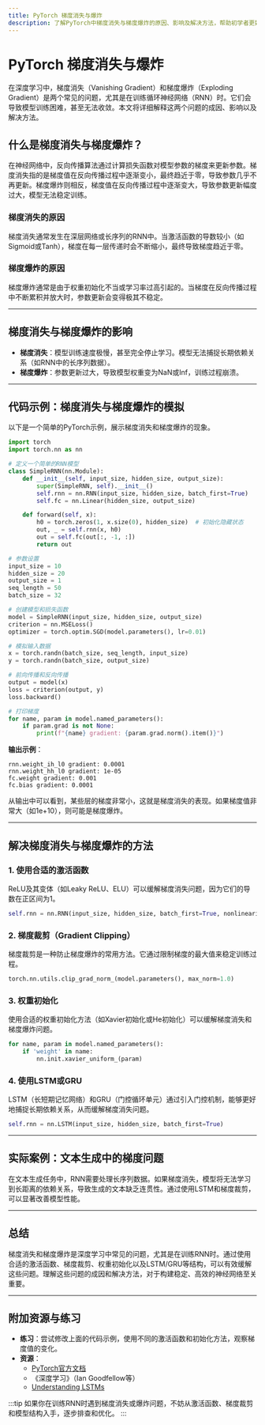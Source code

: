 ```yaml
---
title: PyTorch 梯度消失与爆炸
description: 了解PyTorch中梯度消失与梯度爆炸的原因、影响及解决方法，帮助初学者更好地训练循环神经网络。
---
```


# PyTorch 梯度消失与爆炸

在深度学习中，梯度消失（Vanishing Gradient）和梯度爆炸（Exploding Gradient）是两个常见的问题，尤其是在训练循环神经网络（RNN）时。它们会导致模型训练困难，甚至无法收敛。本文将详细解释这两个问题的成因、影响以及解决方法。

## 什么是梯度消失与梯度爆炸？

在神经网络中，反向传播算法通过计算损失函数对模型参数的梯度来更新参数。梯度消失指的是梯度值在反向传播过程中逐渐变小，最终趋近于零，导致参数几乎不再更新。梯度爆炸则相反，梯度值在反向传播过程中逐渐变大，导致参数更新幅度过大，模型无法稳定训练。

### 梯度消失的原因
梯度消失通常发生在深层网络或长序列的RNN中。当激活函数的导数较小（如Sigmoid或Tanh），梯度在每一层传递时会不断缩小，最终导致梯度趋近于零。

### 梯度爆炸的原因
梯度爆炸通常是由于权重初始化不当或学习率过高引起的。当梯度在反向传播过程中不断累积并放大时，参数更新会变得极其不稳定。

---

## 梯度消失与梯度爆炸的影响

- **梯度消失**：模型训练速度极慢，甚至完全停止学习。模型无法捕捉长期依赖关系（如RNN中的长序列数据）。
- **梯度爆炸**：参数更新过大，导致模型权重变为NaN或Inf，训练过程崩溃。

---

## 代码示例：梯度消失与梯度爆炸的模拟

以下是一个简单的PyTorch示例，展示梯度消失和梯度爆炸的现象。

```python
import torch
import torch.nn as nn

# 定义一个简单的RNN模型
class SimpleRNN(nn.Module):
    def __init__(self, input_size, hidden_size, output_size):
        super(SimpleRNN, self).__init__()
        self.rnn = nn.RNN(input_size, hidden_size, batch_first=True)
        self.fc = nn.Linear(hidden_size, output_size)

    def forward(self, x):
        h0 = torch.zeros(1, x.size(0), hidden_size)  # 初始化隐藏状态
        out, _ = self.rnn(x, h0)
        out = self.fc(out[:, -1, :])
        return out

# 参数设置
input_size = 10
hidden_size = 20
output_size = 1
seq_length = 50
batch_size = 32

# 创建模型和损失函数
model = SimpleRNN(input_size, hidden_size, output_size)
criterion = nn.MSELoss()
optimizer = torch.optim.SGD(model.parameters(), lr=0.01)

# 模拟输入数据
x = torch.randn(batch_size, seq_length, input_size)
y = torch.randn(batch_size, output_size)

# 前向传播和反向传播
output = model(x)
loss = criterion(output, y)
loss.backward()

# 打印梯度
for name, param in model.named_parameters():
    if param.grad is not None:
        print(f"{name} gradient: {param.grad.norm().item()}")
```

**输出示例**：
```
rnn.weight_ih_l0 gradient: 0.0001
rnn.weight_hh_l0 gradient: 1e-05
fc.weight gradient: 0.001
fc.bias gradient: 0.0001
```

从输出中可以看到，某些层的梯度非常小，这就是梯度消失的表现。如果梯度值非常大（如1e+10），则可能是梯度爆炸。

---

## 解决梯度消失与梯度爆炸的方法

### 1. 使用合适的激活函数
ReLU及其变体（如Leaky ReLU、ELU）可以缓解梯度消失问题，因为它们的导数在正区间为1。

```python
self.rnn = nn.RNN(input_size, hidden_size, batch_first=True, nonlinearity='relu')
```

### 2. 梯度裁剪（Gradient Clipping）
梯度裁剪是一种防止梯度爆炸的常用方法。它通过限制梯度的最大值来稳定训练过程。

```python
torch.nn.utils.clip_grad_norm_(model.parameters(), max_norm=1.0)
```

### 3. 权重初始化
使用合适的权重初始化方法（如Xavier初始化或He初始化）可以缓解梯度消失和梯度爆炸问题。

```python
for name, param in model.named_parameters():
    if 'weight' in name:
        nn.init.xavier_uniform_(param)
```

### 4. 使用LSTM或GRU
LSTM（长短期记忆网络）和GRU（门控循环单元）通过引入门控机制，能够更好地捕捉长期依赖关系，从而缓解梯度消失问题。

```python
self.rnn = nn.LSTM(input_size, hidden_size, batch_first=True)
```

---

## 实际案例：文本生成中的梯度问题

在文本生成任务中，RNN需要处理长序列数据。如果梯度消失，模型将无法学习到长距离的依赖关系，导致生成的文本缺乏连贯性。通过使用LSTM和梯度裁剪，可以显著改善模型性能。

---

## 总结

梯度消失和梯度爆炸是深度学习中常见的问题，尤其是在训练RNN时。通过使用合适的激活函数、梯度裁剪、权重初始化以及LSTM/GRU等结构，可以有效缓解这些问题。理解这些问题的成因和解决方法，对于构建稳定、高效的神经网络至关重要。

---

## 附加资源与练习

- **练习**：尝试修改上面的代码示例，使用不同的激活函数和初始化方法，观察梯度值的变化。
- **资源**：
  - [PyTorch官方文档](https://pytorch.org/docs/stable/index.html)
  - 《深度学习》（Ian Goodfellow等）
  - [Understanding LSTMs](https://colah.github.io/posts/2015-08-Understanding-LSTMs/)

:::tip
如果你在训练RNN时遇到梯度消失或爆炸问题，不妨从激活函数、梯度裁剪和模型结构入手，逐步排查和优化。
:::